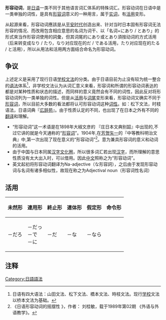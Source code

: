 '''形容动词'''，是[[日语|日语]]一类不同于其他语言词汇体系的特殊词汇。形容动词在日语中是一类单独的词性，是具有[[形容词|形容词]]意义的一种用言，属于[[实词|实词]]，有[[活用|活用]]变形。

从起源来看，形容动词應該是从[[平安时代|平安时代]]创造出来、针对当时日本固有形容词无法形容的情况、而改用包含相应意思的名词为词干、以「名词+にあり / とあり」的形式來当作形容词使用的詞彙，但其词尾的にあり或とあり須按动词的方式活用（后来转变成なり / たり，なり对应现在的だ / である活用，たり对应现在的たる / と活用），所以从用法和活用两方面结合命名为形容动词。

== 争议 ==
上述定义是采用了现行日语[[学校文法|学校文法]]的分类。由于日语目前为止没有较为统一整合的[[日语语法|语法]]体系<ref>日语有四大语法：山田文法、松下文法、橋本文法、時枝文法。现行[[学校|学校]]文法以桥本文法为基础。</ref>，非学校文法认为从词汇意义来看，形容词和所谓的形容动词表达的都是对某种性质和状态的描述，而同样的意义竟然会有不同的词性，因此反对将形容动词列为一类单独的词性。但是从[[活用_(日語)|活用]]与[[词尾|词尾]]变形来看，形容动词又确实不同于[[形容词|形容词]]，所以目前大多数的看法都将认可形容动词这种[[词性|词性]]。如：松下文法，时枝语法，日语词典『[[廣辭苑|広辞苑]]』。由于性质认定的不同，也出现了在日本之外有不同的[[翻译|翻译]]和理解。
*“形容动词”这一术语是在1898年大椒文彦的 『庄日本文典别韶』中出现的,不过它讲的就是今天通称的“[[形容词|形容词]]”。1904年,在[[芳贺矢一|芳贺矢一]]的『中等教科明治文典』中,第一次出现了现在意义的“形容动词”<ref> 《日语形容动词的摇摆性 》，作者： 刘桂敏，载于1989年第02期 《外语与外语教学》。</ref>。意为兼具形容词的意义和动词的活用。
*由于中国与日本同属[[汉字文化圈|汉字文化圈]]，所以很多词汇若出现[[汉字|汉字]]，而所理解的意思性质没有太大出入时，可以借用。因此[[中文|中文]]照称之为“形容动词”。
*英文起初将形容动词翻译为Na-adjective（な形容詞），之后由于发现形容动词与名词有诸多相似性，故现在称之为Adjectival noun（形容词性名词）

== 活用 ==
{| class="wikitable"
|-
! 未然形
! 連用形
! 終止形
! 連体形
! 假定形
! 命令形
|-
| －だろ
| －だっ<br />－で<br />－に
| －だ
| －な
| －なら
|  
|}

==  注释 ==
{{reflist}}

{{Navbox
|name = 日语词类
|title = [[日语|日语]][[词性|词类]]（品詞）
|titlestyle = background:#ffb9ff
|bodystyle = width:80%
|groupstyle = background:#fcf
|group1 = 自立語（实词）
|list1 = [[動詞|動詞]] - [[形容詞|形容詞]] - [[形容動詞|形容動詞]] - [[名詞|名詞]] - [[代名詞|代名詞]] - [[連体詞|連体詞]] - [[副詞|副詞]] - [[接続詞|接続詞]] - [[感動詞|感動詞]]
|group2 = 付属語（虚词）
|list2 = [[助動詞_(国文法)|助動詞]] - [[助詞|助詞]]
}}

[[Category:日語語法|Category:日語語法]]